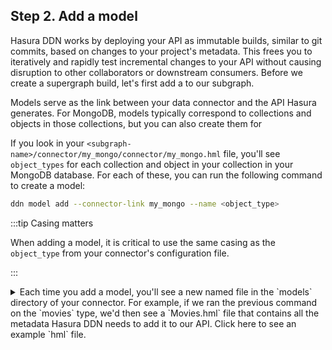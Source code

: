 
## Step 2. Add a model

<!-- prettier-ignore -->
Hasura DDN works by deploying your API as immutable builds, similar to git commits, based on changes to your project's
metadata. This frees you to iteratively and rapidly test incremental changes to your API without causing disruption
to other collaborators or downstream consumers. Before we create a supergraph build, let's first add a
<BaseUrlLink to="supergraph-modeling/models/" text="model" /> to our subgraph.

<!-- prettier-ignore -->
Models serve as the link between your data connector and the API Hasura generates. For MongoDB, models typically
correspond to collections and objects in those collections, but you can also create them for
<BaseUrlLink to="connectors/mongodb/native-queries/" text="native queries" />

If you look in your `<subgraph-name>/connector/my_mongo/connector/my_mongo.hml` file, you'll see `object_types` for each
collection and object in your collection in your MongoDB database. For each of these, you can run the following
command to create a model:

```bash
ddn model add --connector-link my_mongo --name <object_type>
```

:::tip Casing matters

When adding a model, it is critical to use the same casing as the `object_type` from your connector's configuration
file.

:::

<details>
  <summary>
    Each time you add a model, you'll see a new named file in the `models` directory of your connector. For example, if we
    ran the previous command on the `movies` type, we'd then see a `Movies.hml` file that contains all the metadata
    Hasura DDN needs to add it to our API. Click here to see an example `hml` file.
  </summary>

```yaml
# Movies.hml
---
kind: ObjectType
version: v1
definition:
  name: MoviesAwards
  fields:
    - name: nominations
      type: Int
    - name: text
      type: String
    - name: wins
      type: Int
  graphql:
    typeName: MySubgraph_MoviesAwards
    inputTypeName: MySubgraph_MoviesAwardsInput
  dataConnectorTypeMapping:
    - dataConnectorName: my_mongo
      dataConnectorObjectType: movies_awards

---
kind: TypePermissions
version: v1
definition:
  typeName: MoviesAwards
  permissions:
    - role: admin
      output:
        allowedFields:
          - nominations
          - text
          - wins

---
kind: ObjectType
version: v1
definition:
  name: MoviesImdb
  fields:
    - name: id
      type: Int
    - name: rating
      type: Double
    - name: votes
      type: Int
  graphql:
    typeName: MySubgraph_MoviesImdb
    inputTypeName: MySubgraph_MoviesImdbInput
  dataConnectorTypeMapping:
    - dataConnectorName: my_mongo
      dataConnectorObjectType: movies_imdb

---
kind: TypePermissions
version: v1
definition:
  typeName: MoviesImdb
  permissions:
    - role: admin
      output:
        allowedFields:
          - id
          - rating
          - votes

---
kind: ObjectType
version: v1
definition:
  name: MoviesTomatoesCritic
  fields:
    - name: meter
      type: Int
    - name: numReviews
      type: Int
    - name: rating
      type: Double
  graphql:
    typeName: MySubgraph_MoviesTomatoesCritic
    inputTypeName: MySubgraph_MoviesTomatoesCriticInput
  dataConnectorTypeMapping:
    - dataConnectorName: my_mongo
      dataConnectorObjectType: movies_tomatoes_critic

---
kind: TypePermissions
version: v1
definition:
  typeName: MoviesTomatoesCritic
  permissions:
    - role: admin
      output:
        allowedFields:
          - meter
          - numReviews
          - rating

---
kind: ObjectType
version: v1
definition:
  name: MoviesTomatoesViewer
  fields:
    - name: meter
      type: Int
    - name: numReviews
      type: Int
    - name: rating
      type: Double
  graphql:
    typeName: MySubgraph_MoviesTomatoesViewer
    inputTypeName: MySubgraph_MoviesTomatoesViewerInput
  dataConnectorTypeMapping:
    - dataConnectorName: my_mongo
      dataConnectorObjectType: movies_tomatoes_viewer

---
kind: TypePermissions
version: v1
definition:
  typeName: MoviesTomatoesViewer
  permissions:
    - role: admin
      output:
        allowedFields:
          - meter
          - numReviews
          - rating

---
kind: ObjectType
version: v1
definition:
  name: MoviesTomatoes
  fields:
    - name: boxOffice
      type: String
    - name: consensus
      type: String
    - name: critic
      type: MoviesTomatoesCritic
    - name: dvd
      type: Date
    - name: fresh
      type: Int
    - name: lastUpdated
      type: Date
    - name: production
      type: String
    - name: rotten
      type: Int
    - name: viewer
      type: MoviesTomatoesViewer
    - name: website
      type: String
  graphql:
    typeName: MySubgraph_MoviesTomatoes
    inputTypeName: MySubgraph_MoviesTomatoesInput
  dataConnectorTypeMapping:
    - dataConnectorName: my_mongo
      dataConnectorObjectType: movies_tomatoes

---
kind: TypePermissions
version: v1
definition:
  typeName: MoviesTomatoes
  permissions:
    - role: admin
      output:
        allowedFields:
          - boxOffice
          - consensus
          - critic
          - dvd
          - fresh
          - lastUpdated
          - production
          - rotten
          - viewer
          - website

---
kind: ObjectType
version: v1
definition:
  name: Movies
  fields:
    - name: id
      type: ObjectId
    - name: awards
      type: MoviesAwards
    - name: cast
      type: "[String!]"
    - name: countries
      type: "[String!]"
    - name: directors
      type: "[String!]"
    - name: fullplot
      type: String
    - name: genres
      type: "[String!]"
    - name: imdb
      type: MoviesImdb
    - name: languages
      type: "[String!]"
    - name: lastupdated
      type: String
    - name: metacritic
      type: Int
    - name: numMflixComments
      type: Int
    - name: plot
      type: String
    - name: poster
      type: String
    - name: rated
      type: String
    - name: released
      type: Date
    - name: runtime
      type: Int
    - name: title
      type: String
    - name: tomatoes
      type: MoviesTomatoes
    - name: type
      type: String
    - name: writers
      type: "[String!]"
    - name: year
      type: ExtendedJson
  graphql:
    typeName: MySubgraph_Movies
    inputTypeName: MySubgraph_MoviesInput
  dataConnectorTypeMapping:
    - dataConnectorName: my_mongo
      dataConnectorObjectType: movies
      fieldMapping:
        id:
          column:
            name: _id
        awards:
          column:
            name: awards
        cast:
          column:
            name: cast
        countries:
          column:
            name: countries
        directors:
          column:
            name: directors
        fullplot:
          column:
            name: fullplot
        genres:
          column:
            name: genres
        imdb:
          column:
            name: imdb
        languages:
          column:
            name: languages
        lastupdated:
          column:
            name: lastupdated
        metacritic:
          column:
            name: metacritic
        numMflixComments:
          column:
            name: num_mflix_comments
        plot:
          column:
            name: plot
        poster:
          column:
            name: poster
        rated:
          column:
            name: rated
        released:
          column:
            name: released
        runtime:
          column:
            name: runtime
        title:
          column:
            name: title
        tomatoes:
          column:
            name: tomatoes
        type:
          column:
            name: type
        writers:
          column:
            name: writers
        year:
          column:
            name: year

---
kind: TypePermissions
version: v1
definition:
  typeName: Movies
  permissions:
    - role: admin
      output:
        allowedFields:
          - id
          - awards
          - cast
          - countries
          - directors
          - fullplot
          - genres
          - imdb
          - languages
          - lastupdated
          - metacritic
          - numMflixComments
          - plot
          - poster
          - rated
          - released
          - runtime
          - title
          - tomatoes
          - type
          - writers
          - year

---
kind: ObjectBooleanExpressionType
version: v1
definition:
  name: MoviesBoolExp
  objectType: Movies
  dataConnectorName: my_mongo
  dataConnectorObjectType: movies
  comparableFields:
    - fieldName: id
      operators:
        enableAll: true
    - fieldName: awards
      operators:
        enableAll: true
    - fieldName: cast
      operators:
        enableAll: true
    - fieldName: countries
      operators:
        enableAll: true
    - fieldName: directors
      operators:
        enableAll: true
    - fieldName: fullplot
      operators:
        enableAll: true
    - fieldName: genres
      operators:
        enableAll: true
    - fieldName: imdb
      operators:
        enableAll: true
    - fieldName: languages
      operators:
        enableAll: true
    - fieldName: lastupdated
      operators:
        enableAll: true
    - fieldName: metacritic
      operators:
        enableAll: true
    - fieldName: numMflixComments
      operators:
        enableAll: true
    - fieldName: plot
      operators:
        enableAll: true
    - fieldName: poster
      operators:
        enableAll: true
    - fieldName: rated
      operators:
        enableAll: true
    - fieldName: released
      operators:
        enableAll: true
    - fieldName: runtime
      operators:
        enableAll: true
    - fieldName: title
      operators:
        enableAll: true
    - fieldName: tomatoes
      operators:
        enableAll: true
    - fieldName: type
      operators:
        enableAll: true
    - fieldName: writers
      operators:
        enableAll: true
    - fieldName: year
      operators:
        enableAll: true
  graphql:
    typeName: MySubgraph_MoviesBoolExp

---
kind: Model
version: v1
definition:
  name: Movies
  objectType: Movies
  source:
    dataConnectorName: my_mongo
    collection: movies
  filterExpressionType: MoviesBoolExp
  orderableFields:
    - fieldName: id
      orderByDirections:
        enableAll: true
    - fieldName: awards
      orderByDirections:
        enableAll: true
    - fieldName: cast
      orderByDirections:
        enableAll: true
    - fieldName: countries
      orderByDirections:
        enableAll: true
    - fieldName: directors
      orderByDirections:
        enableAll: true
    - fieldName: fullplot
      orderByDirections:
        enableAll: true
    - fieldName: genres
      orderByDirections:
        enableAll: true
    - fieldName: imdb
      orderByDirections:
        enableAll: true
    - fieldName: languages
      orderByDirections:
        enableAll: true
    - fieldName: lastupdated
      orderByDirections:
        enableAll: true
    - fieldName: metacritic
      orderByDirections:
        enableAll: true
    - fieldName: numMflixComments
      orderByDirections:
        enableAll: true
    - fieldName: plot
      orderByDirections:
        enableAll: true
    - fieldName: poster
      orderByDirections:
        enableAll: true
    - fieldName: rated
      orderByDirections:
        enableAll: true
    - fieldName: released
      orderByDirections:
        enableAll: true
    - fieldName: runtime
      orderByDirections:
        enableAll: true
    - fieldName: title
      orderByDirections:
        enableAll: true
    - fieldName: tomatoes
      orderByDirections:
        enableAll: true
    - fieldName: type
      orderByDirections:
        enableAll: true
    - fieldName: writers
      orderByDirections:
        enableAll: true
    - fieldName: year
      orderByDirections:
        enableAll: true
  graphql:
    selectMany:
      queryRootField: mySubgraph_movies
    selectUniques: []
    orderByExpressionType: MySubgraph_MoviesOrderBy

---
kind: ModelPermissions
version: v1
definition:
  modelName: Movies
  permissions:
    - role: admin
      select:
        filter: null


```

</details>
